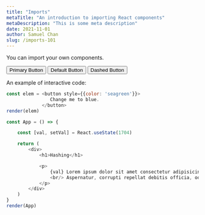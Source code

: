 ```yaml
---
title: "Imports"
metaTitle: "An introduction to importing React components"
metaDescription: "This is some meta description"
date: 2021-11-01
author: Samuel Chan
slug: /imports-101
---
```



You can import your own components.

<Button type="primary">Primary Button</Button>
    <Button>Default Button</Button>
    <Button type="dashed">Dashed Button</Button>
<Alert message="Success Text" type="success" />

An example of interactive code:
```javascript react-live=true
const elem = <button style={{color: 'seagreen'}}>
                Change me to blue.
             </button>
render(elem)
```


```javascript react-live=true hide-code
const App = () => {

    const [val, setVal] = React.useState(1704)

    return (
        <div>
            <h1>Hashing</h1>

            <p>
                {val} Lorem ipsum dolor sit amet consectetur adipisicing elit. Commodi voluptas tenetur dignissimos 
                <br/> Aspernatur, corrupti repellat debitis officia, odit doloribus consequatur unde amet similique ipsum laborum eveniet, maxime saepe. Inventore aliquam consequatur perferendis iste veritatis mollitia veniam odit.
            </p>
        </div>
    )
}
render(App)
```